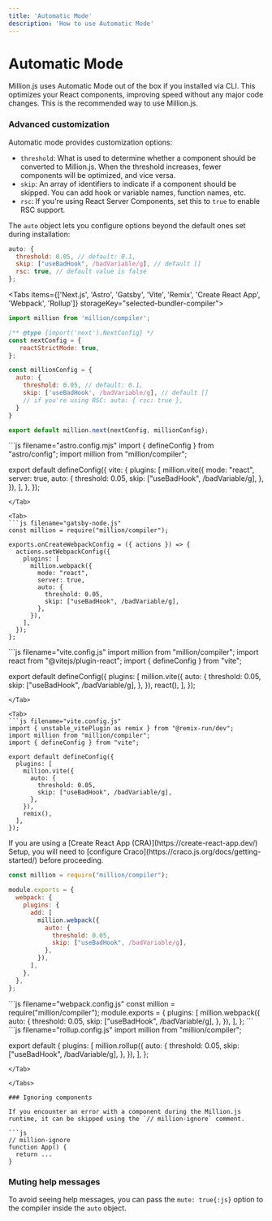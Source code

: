 ```yaml
---
title: 'Automatic Mode'
description: 'How to use Automatic Mode'
---
```



# Automatic Mode

Million.js uses Automatic Mode out of the box if you installed via CLI. This optimizes your React components, improving speed without any major code changes. This is the recommended way to use Million.js.

### Advanced customization

Automatic mode provides customization options:

- `threshold`: What is used to determine whether a component should be converted to Million.js.
  When the threshold increases, fewer components will be optimized, and vice versa.
- `skip`: An array of identifiers to indicate if a component should be skipped. You can add hook or variable names, function names, etc.
- `rsc`: If you're using React Server Components, set this to `true` to enable RSC support.

The `auto` object lets you configure options beyond the default ones set during installation:

```js
auto: {
  threshold: 0.05, // default: 0.1,
  skip: ["useBadHook", /badVariable/g], // default []
  rsc: true, // default value is false
};
```

<Tabs items={['Next.js', 'Astro', 'Gatsby', 'Vite', 'Remix', 'Create React App', 'Webpack', 'Rollup']} storageKey="selected-bundler-compiler">
<Tab>
```js filename="next.config.mjs"
import million from 'million/compiler';

/** @type {import('next').NextConfig} */
const nextConfig = {
   reactStrictMode: true,
};

const millionConfig = {
  auto: {
    threshold: 0.05, // default: 0.1,
    skip: ['useBadHook', /badVariable/g], // default []
    // if you're using RSC: auto: { rsc: true },
  }
}

export default million.next(nextConfig, millionConfig);
```
</Tab>

<Tab>
```js filename="astro.config.mjs"
import { defineConfig } from "astro/config";
import million from "million/compiler";

export default defineConfig({
  vite: {
    plugins: [
      million.vite({
        mode: "react",
        server: true,
        auto: {
          threshold: 0.05,
          skip: ["useBadHook", /badVariable/g],
        },
      }),
    ],
  },
});
```
</Tab>

<Tab>
```js filename="gatsby-node.js"
const million = require("million/compiler");

exports.onCreateWebpackConfig = ({ actions }) => {
  actions.setWebpackConfig({
    plugins: [
      million.webpack({
        mode: "react",
        server: true,
        auto: {
          threshold: 0.05,
          skip: ["useBadHook", /badVariable/g],
        },
      }),
    ],
  });
};
```
</Tab>

<Tab>
```js filename="vite.config.js"
import million from "million/compiler";
import react from "@vitejs/plugin-react";
import { defineConfig } from "vite";

export default defineConfig({
  plugins: [
    million.vite({
      auto: {
        threshold: 0.05,
        skip: ["useBadHook", /badVariable/g],
      },
    }),
    react(),
  ],
});
```
</Tab>

<Tab>
```js filename="vite.config.js"
import { unstable_vitePlugin as remix } from "@remix-run/dev";
import million from "million/compiler";
import { defineConfig } from "vite";

export default defineConfig({
  plugins: [
    million.vite({
      auto: {
        threshold: 0.05,
        skip: ["useBadHook", /badVariable/g],
      },
    }),
    remix(),
  ],
});
```
</Tab>

<Tab>
<Callout type="warning">
  If you are using a [Create React App (CRA)](https://create-react-app.dev/) Setup, you will need to [configure Craco](https://craco.js.org/docs/getting-started/) before proceeding.
</Callout>

```js filename="craco.config.js"
const million = require("million/compiler");

module.exports = {
  webpack: {
    plugins: {
      add: [
        million.webpack({
          auto: {
            threshold: 0.05,
            skip: ["useBadHook", /badVariable/g],
          },
        }),
      ],
    },
  },
};
```
</Tab>

<Tab>
```js filename="webpack.config.js"
const million = require("million/compiler");
module.exports = {
  plugins: [
    million.webpack({
      auto: {
        threshold: 0.05,
        skip: ["useBadHook", /badVariable/g],
      },
    }),
  ],
};
```
</Tab>

<Tab>
```js filename="rollup.config.js"
import million from "million/compiler";

export default {
  plugins: [
    million.rollup({
      auto: {
        threshold: 0.05,
        skip: ["useBadHook", /badVariable/g],
      },
    }),
  ],
};
```
</Tab>

</Tabs>

### Ignoring components

If you encounter an error with a component during the Million.js runtime, it can be skipped using the `// million-ignore` comment.

```js
// million-ignore
function App() {
  return ...
}
````

### Muting help messages

To avoid seeing help messages, you can pass the `mute: true{:js}` option to the compiler inside the `auto` object.
